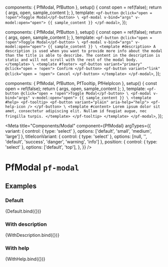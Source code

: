 

  components: { PfModal, PfButton },
  setup() {
    const open = ref(false);
    return { args, open, sample_content };
  },
  template: `
    <pf-button @click="open = !open">Toggle Modal</pf-button>
\
    <pf-modal v-bind="args" v-model:open="open">
      {{ sample_content }}
    </pf-modal>
  `,
});

  components: { PfModal, PfButton },
  setup() {
    const open = ref(false);
    return { args, open, sample_content };
  },
  template: `
    <pf-button @click="open = !open">Toggle Modal</pf-button>
\
    <pf-modal v-bind="args" v-model:open="open">
      {{ sample_content }}
\
      <template #description>
        A description is used when you want to provide more info about the modal than the title is able to describe. The content in the description is static and will not scroll with the rest of the modal body.
      </template>
\
      <template #footer>
        <pf-button variant="primary" @click="open = !open">
          Confirm
        </pf-button>
        <pf-button variant="link" @click="open = !open">
          Cancel
        </pf-button>
      </template>
    </pf-modal>
  `,
});

  components: { PfModal, PfButton, PfTooltip, PfHelpIcon },
  setup() {
    const open = ref(false);
    return { args, open, sample_content };
  },
  template: `
    <pf-button @click="open = !open">Toggle Modal</pf-button>
\
    <pf-modal v-bind="args" v-model:open="open">
      {{ sample_content }}
\
      <template #help>
        <pf-tooltip>
          <pf-button variant="plain" aria-help="help">
            <pf-help-icon />
          </pf-button>
\
          <template #content>
            Lorem ipsum dolor sit amet, consectetur adipiscing elit. Nullam id feugiat augue, nec fringilla
            turpis.
          </template>
        </pf-tooltip>
      </template>
    </pf-modal>
  `,
});


<Meta title="Components/Modal" component={PfModal}  argTypes={{
    variant: { control: { type: 'select' }, options: ['default', 'small', 'medium', 'large'] },
    titleIconVariant: { control: { type: 'select' }, options: [null, '', 'default', 'success', 'danger', 'warning', 'info'] },
    position: {
      control: { type: 'select' },
      options: ['default', 'top'],
    },
  }} />

# PfModal `pf-modal`

## Examples

### Default

<Canvas>
  <Story name="Default" args={{
    title: 'Simple modal header',
    sample_content: `Lorem ipsum dolor sit amet, consectetur adipiscing elit, sed do eiusmod tempor incididunt ut labore et dolore
    magna aliqua. Ut enim ad minim veniam, quis nostrud exercitation ullamco laboris nisi ut aliquip ex ea commodo
    consequat. Duis aute irure dolor in reprehenderit in voluptate velit esse cillum dolore eu fugiat nulla
    pariatur. Excepteur sint occaecat cupidatat non proident, sunt in culpa qui officia deserunt mollit anim id
    est laborum.`,
  }}>
    {Default.bind({})}
  </Story>
</Canvas>

<ArgsTable story="Default" />

### With description

<Canvas>
  <Story name="WithDescription" args={{
    title: 'Simple modal header',
    sample_content: `Lorem ipsum dolor sit amet, consectetur adipiscing elit, sed do eiusmod tempor incididunt ut labore et dolore
    magna aliqua. Ut enim ad minim veniam, quis nostrud exercitation ullamco laboris nisi ut aliquip ex ea commodo
    consequat. Duis aute irure dolor in reprehenderit in voluptate velit esse cillum dolore eu fugiat nulla
    pariatur. Excepteur sint occaecat cupidatat non proident, sunt in culpa qui officia deserunt mollit anim id
    est laborum.`,
    variant: 'small',
  }}>
    {WithDescription.bind({})}
  </Story>
</Canvas>

### With help

<Canvas>
  <Story name="WithHelp" args={{
    title: 'Simple modal header',
    sample_content: `Lorem ipsum dolor sit amet, consectetur adipiscing elit, sed do eiusmod tempor incididunt ut labore et dolore
    magna aliqua. Ut enim ad minim veniam, quis nostrud exercitation ullamco laboris nisi ut aliquip ex ea commodo
    consequat. Duis aute irure dolor in reprehenderit in voluptate velit esse cillum dolore eu fugiat nulla
    pariatur. Excepteur sint occaecat cupidatat non proident, sunt in culpa qui officia deserunt mollit anim id
    est laborum.`,
  }}>
    {WithHelp.bind({})}
  </Story>
</Canvas>
